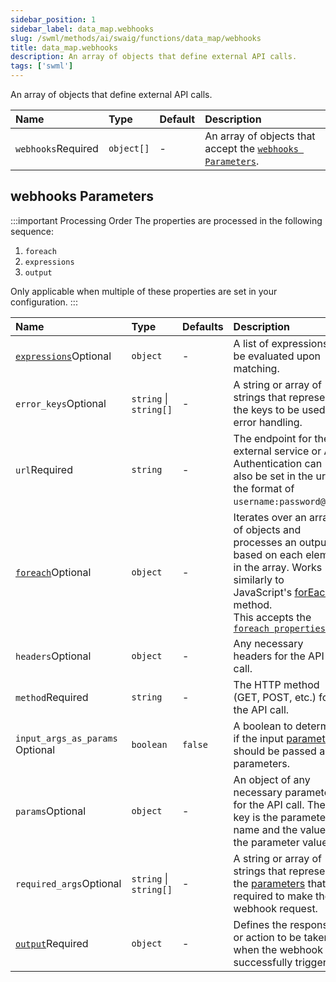 ```yaml
---
sidebar_position: 1
sidebar_label: data_map.webhooks
slug: /swml/methods/ai/swaig/functions/data_map/webhooks
title: data_map.webhooks
description: An array of objects that define external API calls.
tags: ['swml']
---
```



An array of objects that define external API calls.

| Name                                                     | Type       | Default | Description                                                                        |
|:---------------------------------------------------------|:-----------|:--------|:-----------------------------------------------------------------------------------|
| `webhooks`<span className="required-arg">Required</span> | `object[]` | -       | An array of objects that accept the [`webhooks Parameters`](#webhooks-parameters). |



## **webhooks Parameters**

:::important Processing Order
The properties are processed in the following sequence:

1. `foreach`
2. `expressions` 
3. `output`

Only applicable when multiple of these properties are set in your configuration.
:::

| Name                                                                                       | Type                   | Defaults | Description                                                                                                                                                                                                                                                                       |
| :----------------------------------------------------------------------------------------- | :--------------------- | :------- | :-------------------------------------------------------------------------------------------------------------------------------------------------------------------------------------------------------------------------------------------------------------------------------- |
| [`expressions`](../data_map.expressions.mdx)<span className="optional-arg">Optional</span> | `object`               | -        | A list of expressions to be evaluated upon matching.                                                                                                                                                                                                                              |
| `error_keys`<span className="optional-arg">Optional</span>                                 | `string` \| `string[]` | -        | A string or array of strings that represent the keys to be used for error handling.                                                                                                                                                                                               |
| `url`<span className="required-arg">Required</span>                                        | `string`               | -        | The endpoint for the external service or API. Authentication can also be set in the url in the format of `username:password@url`.                                                                                                                                                 |
| [`foreach`](./foreach.mdx)<span className="optional-arg">Optional</span>                   | `object`               | -        | Iterates over an array of objects and processes an output based on each element in the array. Works similarly to JavaScript's [forEach](https://www.w3schools.com/jsref/jsref_foreach.asp) method.<br />This accepts the [`foreach properties`](./foreach.mdx#foreach-properties) |
| `headers`<span className="optional-arg">Optional</span>                                    | `object`               | -        | Any necessary headers for the API call.                                                                                                                                                                                                                                           |
| `method`<span className="required-arg">Required</span>                                     | `string`               | -        | The HTTP method (GET, POST, etc.) for the API call.                                                                                                                                                                                                                               |
| `input_args_as_params` <span className="optional-arg">Optional</span>                      | `boolean`              | `false`  | A boolean to determine if the input [parameters](../../parameters/index.mdx) should be passed as parameters.                                                                                                                                                                      |
| `params`<span className="optional-arg">Optional</span>                                     | `object`               | -        | An object of any necessary parameters for the API call. The key is the parameter name and the value is the parameter value.                                                                                                                                                       |
| `required_args`<span className="optional-arg">Optional</span>                              | `string` \| `string[]` | -        | A string or array of strings that represent the [parameters](../../parameters/index.mdx) that are required to make the webhook request.                                                                                                                                              |
| [`output`](../data_map.output.mdx)<span className="required-arg">Required</span>           | `object`               | -        | Defines the response or action to be taken when the webhook is successfully triggered.                                                                                                                                                                                            |

